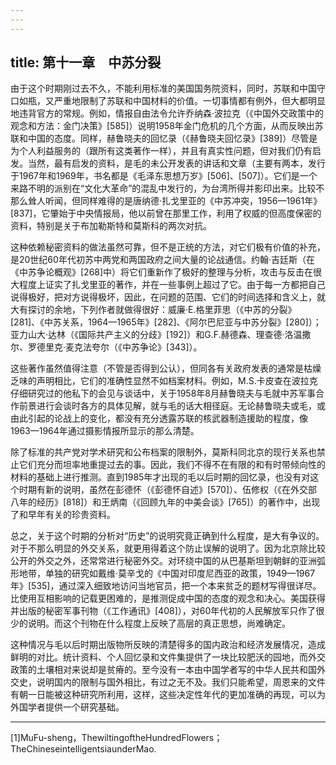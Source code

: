 ```yaml
---
---
---
```

title: 第十一章　中苏分裂
---



由于这个时期刚过去不久，不能利用标准的美国国务院资料，同时，苏联和中国守口如瓶，又严重地限制了苏联和中国材料的价值。一切事情都有例外，但大都明显地违背官方的常规。例如，情报自由法令允许乔纳森·波拉克（《中国外交政策中的观念和方法：金门决策》[585]）说明1958年金门危机的几个方面，从而反映出苏联和中国的态度。同样，赫鲁晓夫的回忆录（《赫鲁晓夫回忆录》[389]）尽管是为个人利益服务的（跟所有这类著作一样），并且有真实性问题，但对我们仍有启发。当然，最有启发的资料，是毛的未公开发表的讲话和文章（主要有两本，发行于1967年和1969年，书名都是《毛泽东思想万岁》[506]、[507]）。它们是一个来路不明的派别在“文化大革命”的混乱中发行的，为台湾所得并影印出来。比较不那么耸人听闻，但同样难得的是唐纳德·扎戈里亚的《中苏冲突，1956—1961年》[837]，它肇始于中央情报局，他以前曾在那里工作，利用了权威的但高度保密的资料，特别是关于布加勒斯特和莫斯科的两次对抗。

这种依赖秘密资料的做法虽然可靠，但不是正统的方法，对它们极有价值的补充，是20世纪60年代初苏中两党和两国政府之间大量的论战通信。约翰·吉廷斯（在《中苏争论概观》[268]中）将它们重新作了极好的整理与分析，攻击与反击在很大程度上证实了扎戈里亚的著作，并在一些事例上超过了它。由于每一方都把自己说得极好，把对方说得极坏，因此，在问题的范围、它们的时间选择和含义上，就大有探讨的余地，下列作者就做得很好：威廉·E.格里菲思（《中苏的分裂》[281]、《中苏关系，1964—1965年》[282]、《阿尔巴尼亚与中苏分裂》[280]）；亚力山大·达林（《国际共产主义的分歧》[192]）和G.F.赫德森、理查德·洛温撒尔、罗德里克·麦克法夸尔（《中苏争论》[343]）。

这些著作虽然值得注意（不管是否得到公认），但同各有关政府发表的通常是枯燥乏味的声明相比，它们的准确性显然不如档案材料。例如，M.S.卡皮查在波拉克仔细研究过的他私下的会见与谈话中，关于1958年8月赫鲁晓夫与毛就中苏军事合作前景进行会谈时各方的具体见解，就与毛的话大相径庭。无论赫鲁晓夫或毛，或由此引起的论战上的变化，都没有充分透露苏联的核武器制造援助的程度，像1963—1964年通过摄影情报所显示的那么清楚。

除了标准的共产党对学术研究和公布档案的限制外，莫斯科同北京的现行关系也禁止它们充分而坦率地重提过去的事。因此，我们不得不在有限的和有时带倾向性的材料的基础上进行推测。直到1985年才出现的毛以后时期的回忆录，也没有对这个时期有新的说明，虽然在彭德怀（《彭德怀自述》[570]）、伍修权（《在外交部八年的经历》[818]）和王炳南（《回顾九年的中美会谈》[765]）的著作中，出现了和早年有关的珍贵资料。

总之，关于这个时期的分析对“历史”的说明究竟正确到什么程度，是大有争议的。对于不那么明显的外交关系，就更用得着这个防止误解的说明了。因为北京除比较公开的外交之外，还常常进行秘密外交。对环绕中国的从巴基斯坦到朝鲜的亚洲弧形地带，单独的研究如戴维·莫辛戈的《中国对印度尼西亚的政策，1949—1967年》[535]，通过深入细致地访问当地官员，把一个本来贫乏的题材写得很详尽。比使用互相影响的记载更困难的，是推测促成中国的态度的观念和决心。美国获得并出版的秘密军事刊物（《工作通讯》[408]），对60年代初的人民解放军只作了很少的说明。而这个刊物在什么程度上反映了高层的真正思想，尚难确定。

这种情况与毛以后时期出版物所反映的清楚得多的国内政治和经济发展情况，造成鲜明的对比。统计资料、个人回忆录和文件集提供了一块比较肥沃的园地，而外交政策的土壤相对来说却是贫瘠的。至今没有一本由中国学者写的中华人民共和国外交史，说明国内的限制与国外相比，有过之无不及。我们只能希望，周恩来的文件有朝一日能被这种研究所利用，这样，这些决定性年代的更加准确的再现，可以为外国学者提供一个研究基础。



***



[1]MuFu-sheng，ThewiltingoftheHundredFlowers；TheChineseintelligentsiaunderMao.